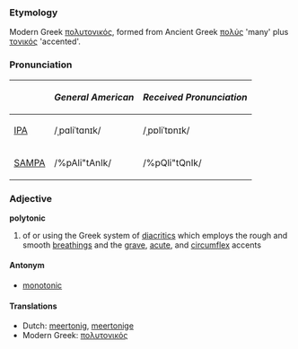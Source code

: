 ===Etymology===
Modern Greek [[πολυτονικός]], formed from Ancient Greek [[πολύς]] 'many' plus [[τονικός]] 'accented'.

===Pronunciation===
{| border=1 cellpadding=5
! !! ''General American'' !! ''Received Pronunciation''
|-
| [[w:IPA|IPA]] || /ˌpɑliˈtɑnɪk/ || /ˌpɒliˈtɒnɪk/
|- 
| [[w:SAMPA|SAMPA]] || /%pAli"tAnIk/ || /%pQli"tQnIk/
|}

===Adjective===
'''polytonic'''
# of or using the Greek system of [[diacritic]]s which employs the rough and smooth [[breathing]]s and the [[grave]], [[acute]], and [[circumflex]] accents

====Antonym====
*[[monotonic]]

====Translations====
*Dutch: [[meertonig]], [[meertonige]]
*Modern Greek: [[πολυτονικός]]